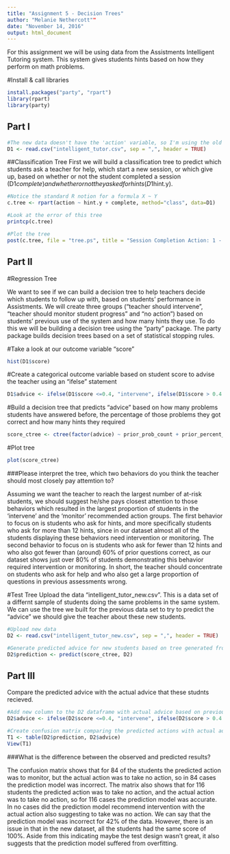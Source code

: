 ```yaml
---
title: "Assignment 5 - Decision Trees"
author: "Melanie Nethercott""
date: "November 14, 2016"
output: html_document
---
```

For this assignment we will be using data from the Assistments Intelligent Tutoring system. This system gives students hints based on how they perform on math problems. 

#Install & call libraries
```r
install.packages("party", "rpart")
library(rpart)
library(party)
```

## Part I
```r
#The new data doesn't have the 'action' variable, so I'm using the old data for creating and plotting the classification tree.
D1 <- read.csv("intelligent_tutor.csv", sep = ",", header = TRUE)
```

##Classification Tree
First we will build a classification tree to predict which students ask a teacher for help, which start a new session, or which give up, based on whether or not the student completed a session (D1$complete) and whether or not they asked for hints (D1$hint.y). 
```r
#Notice the standard R notion for a formula X ~ Y
c.tree <- rpart(action ~ hint.y + complete, method="class", data=D1) 

#Look at the error of this tree
printcp(c.tree)

#Plot the tree
post(c.tree, file = "tree.ps", title = "Session Completion Action: 1 - Ask teacher, 2 - Start new session, 3 - Give up")
```

## Part II

#Regression Tree

We want to see if we can build a decision tree to help teachers decide which students to follow up with, based on students' performance in Assistments. We will create three groups ("teacher should intervene", "teacher should monitor student progress" and "no action") based on students' previous use of the system and how many hints they use. To do this we will be building a decision tree using the "party" package. The party package builds decision trees based on a set of statistical stopping rules.

#Take a look at our outcome variable "score"
```r
hist(D1$score)
```

#Create a categorical outcome variable based on student score to advise the teacher using an "ifelse" statement
```r
D1$advice <- ifelse(D1$score <=0.4, "intervene", ifelse(D1$score > 0.4 & D1$score <=0.8, "monitor", "no action"))
```

#Build a decision tree that predicts "advice" based on how many problems students have answered before, the percentage of those problems they got correct and how many hints they required
```r
score_ctree <- ctree(factor(advice) ~ prior_prob_count + prior_percent_correct + hints, D1)
```

#Plot tree
```r
plot(score_ctree)
```

###Please interpret the tree, which two behaviors do you think the teacher should most closely pay attemtion to?

Assuming we want the teacher to reach the largest number of at-risk students, we should suggest he/she pays closest attention to those behaviors which resulted in the largest proportion of students in the 'intervene' and the 'monitor' recommended action groups. The first behavior to focus on is students who ask for hints, and more specifically students who ask for more than 12 hints, since in our dataset almost all of the students displaying these behaviors need intervention or monitoring. The second behavior to focus on is students who ask for fewer than 12 hints and who also got fewer than (around) 60% of prior questions correct, as our dataset shows just over 80% of students demonstrating this behavior required intervention or monitoring. In short, the teacher should concentrate on students who ask for help and who also get a large proportion of questions in previous assessments wrong.

#Test Tree
Upload the data "intelligent_tutor_new.csv". This is a data set of a differnt sample of students doing the same problems in the same system. We can use the tree we built for the previous data set to try to predict the "advice" we should give the teacher about these new students. 

```r
#Upload new data
D2 <- read.csv("intelligent_tutor_new.csv", sep = ",", header = TRUE)

#Generate predicted advice for new students based on tree generated from old students
D2$prediction <- predict(score_ctree, D2)
``` 

## Part III
Compare the predicted advice with the actual advice that these studnts recieved. 
```r
#Add new column to the D2 dataframe with actual advice based on previous thresholds. 
D2$advice <- ifelse(D2$score <=0.4, "intervene", ifelse(D2$score > 0.4 & D2$score <=0.8, "monitor", "no action"))

#Create confusion matrix comparing the predicted actions with actual advice.
T1 <- table(D2$prediction, D2$advice)
View(T1)
```
###What is the difference between the observed and predicted results?

The confusion matrix shows that for 84 of the students the predicted action was to monitor, but the actual action was to take no action, so in 84 cases the prediction model was incorrect. The matrix also shows that for 116 students the predicted action was to take no action, and the actual action was to take no action, so for 116 cases the prediction model was accurate. In no cases did the prediction model recommend intervention with the actual action also suggesting to take was no action. We can say that the prediction model was incorrect for 42% of the data. However, there is an issue in that in the new dataset, all the students had the same score of 100%. Aside from this indicating maybe the test design wasn't great, it also suggests that the prediction model suffered from overfitting.

